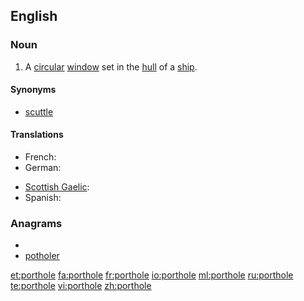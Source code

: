 ==English==

===Noun===
{{en-noun}}

# A [[circular]] [[window]] set in the [[hull]] of a [[ship]].

====Synonyms====
*[[scuttle]]

====Translations====
{{trans-top|circular window}}
* French: {{t+|fr|hublot|m}}
* German: {{t+|de|Bullauge|n}}
{{trans-mid}}
* [[Scottish Gaelic]]: {{t|gd|uinneag bàta|f|xs=Scottish Gaelic}}
* Spanish: {{t-|es|tronera|f}}
{{trans-bottom}}

===Anagrams===
* {{alphagram|ehlooprt}}
* [[potholer#English|potholer]]

[[et:porthole]]
[[fa:porthole]]
[[fr:porthole]]
[[io:porthole]]
[[ml:porthole]]
[[ru:porthole]]
[[te:porthole]]
[[vi:porthole]]
[[zh:porthole]]